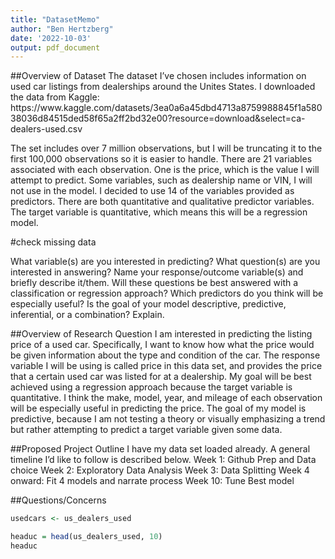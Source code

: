 ```yaml
---
title: "DatasetMemo"
author: "Ben Hertzberg"
date: '2022-10-03'
output: pdf_document
---
```


##Overview of Dataset
The dataset I've chosen includes information on used car listings from dealerships around the Unites States. I downloaded the data from Kaggle: https://www.kaggle.com/datasets/3ea0a6a45dbd4713a8759988845f1a58038036d84515ded58f65a2ff2bd32e00?resource=download&select=ca-dealers-used.csv

The set includes over 7 million observations, but I will be truncating it to the first 100,000 observations so it is easier to handle. There are 21 variables associated with each observation. One is the price, which is the value I will attempt to predict. Some variables, such as dealership name or VIN, I will not use in the model. I decided to use 14 of the variables provided as predictors. There are both quantitative and qualitative predictor variables. The target variable is quantitative, which means this will be a regression model.

#check missing data

What variable(s) are you interested in predicting? What question(s) are you interested in answering?
Name your response/outcome variable(s) and briefly describe it/them.
Will these questions be best answered with a classification or regression approach?
Which predictors do you think will be especially useful?
Is the goal of your model descriptive, predictive, inferential, or a combination? Explain.

##Overview of Research Question
I am interested in predicting the listing price of a used car. Specifically, I want to know how what the price would be given information about the type and condition of the car. The response variable I will be using is called price in this data set, and provides the price that a certain used car was listed for at a dealership. My goal will be best achieved using a regression approach because the target variable is quantitative. I think the make, model, year, and mileage of each observation will be especially useful in predicting the price. The goal of my model is predictive, because I am not testing a theory or visually emphasizing a trend but rather attempting to predict a target variable given some data.

##Proposed Project Outline
I have my data set loaded already. A general timeline I'd like to follow is described below.
Week 1: Github Prep and Data choice
Week 2: Exploratory Data Analysis
Week 3: Data Splitting
Week 4 onward: Fit 4 models and narrate process
Week 10: Tune Best model

##Questions/Concerns


```r
usedcars <- us_dealers_used
```


```r
headuc = head(us_dealers_used, 10)
headuc
```


